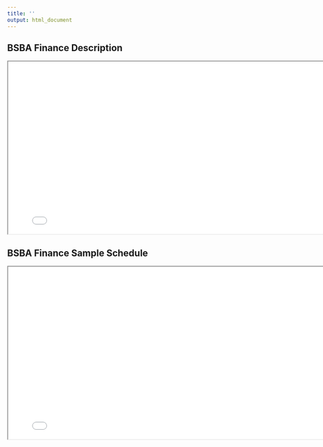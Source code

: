 ```yaml
---
title: ''
output: html_document
---
```


## BSBA Finance Description

<iframe src="./fin_desc.pdf" width="800" height="400"></iframe>

## BSBA Finance Sample Schedule

<iframe src="./fin_sample_schedule1.pdf" width="800" height="400"></iframe>
